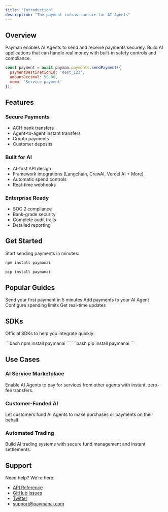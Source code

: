 ```yaml
---
title: "Introduction"
description: "The payment infrastructure for AI Agents"
---
```


## Overview

Payman enables AI Agents to send and receive payments securely. Build AI applications that can handle real money with built-in safety controls and compliance.

```javascript
const payment = await payman.payments.sendPayment({
  paymentDestinationId: 'dest_123',
  amountDecimal: 50.00,
  memo: 'Service payment'
});
```

## Features

### Secure Payments
- ACH bank transfers
- Agent-to-agent instant transfers
- Crypto payments
- Customer deposits

### Built for AI
- AI-first API design
- Framework integrations (Langchain, CrewAI, Vercel AI + More)
- Automatic spend controls
- Real-time webhooks

### Enterprise Ready
- SOC 2 compliance
- Bank-grade security
- Complete audit trails
- Detailed reporting

## Get Started

Start sending payments in minutes:

<CodeGroup>

```bash npm
npm install paymanai
```

```bash pip
pip install paymanai
```

</CodeGroup>

## Popular Guides

<CardGroup cols={2}>
  <Card
    title="Quickstart"
    icon="rocket"
    href="/main/quickstart"
  >
    Send your first payment in 5 minutes
  </Card>
  <Card
    title="AI Integration"
    icon="robot"
    href="/capabilities/send-payment"
  >
    Add payments to your AI Agent
  </Card>
  <Card
    title="Safety Controls"
    icon="shield-check"
    href="/capabilities/spend-limits"
  >
    Configure spending limits
  </Card>
  <Card
    title="Webhooks"
    icon="bell"
    href="/webhook/retrieving-response"
  >
    Get real-time updates
  </Card>
</CardGroup>

## SDKs

Official SDKs to help you integrate quickly:

<CardGroup cols={2}>
  <Card
    title="Node.js"
    icon="js"
    href="/api-reference/sdks/node"
  >
    ```bash
    npm install paymanai
    ```
  </Card>
  <Card
    title="Python"
    icon="python"
    href="/api-reference/sdks/python"
  >
    ```bash
    pip install paymanai
    ```
  </Card>
</CardGroup>

## Use Cases

### AI Service Marketplace
Enable AI Agents to pay for services from other agents with instant, zero-fee transfers.

### Customer-Funded AI
Let customers fund AI Agents to make purchases or payments on their behalf.

### Automated Trading
Build AI trading systems with secure fund management and instant settlements.

## Support

Need help? We're here:
- [API Reference](/api-reference)
- [GitHub Issues](https://github.com/PaymanAI/issues)
- [Twitter](https://twitter.com/PaymanAI)
- [support@paymanai.com](mailto:support@paymanai.com)
